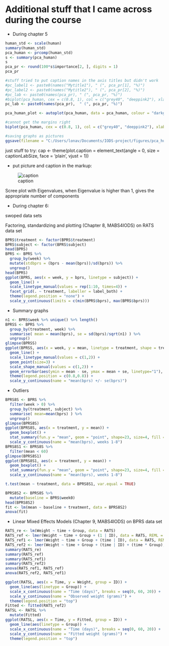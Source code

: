 # Additional stuff that I came across during the course

- During chapter 5

```r
human_std <- scale(human)
summary(human_std)
pca_human <- prcomp(human_std)
s <- summary(pca_human)
s
pca_pr <- round(100*s$importance[2, ], digits = 1)
pca_pr

#stuff tried to put caption names in the axis titles but didn't work
#pc_label1 <- paste0(names("Mytitle1"), " (", pca_pr[1], "%)")
#pc_label2 <- paste0(names("Mytitle2"), " (", pca_pr[2], "%)")
#pc_lab <- paste0(names(pca_pr), " (", pca_pr, "%)")
#biplot(pca_human, cex = c(0.8, 1), col = c("grey40", "deeppink2"), xlab = pc_label1, ylab = pc_lab[2])
pc_lab <- paste0(names(pca_pr),  " (", pca_pr, "%)")

pca_human_plot <- autoplot(pca_human, data = pca_human, colour = "darkgreen", loadings = TRUE, loadings.label = TRUE, loadings.colour = "red") + ggtitle("PCA on 'human' data set") + annotate("text", x = -0.4, y = -0.3, label ="test")

#cannot get the margins right
biplot(pca_human, cex = c(0.8, 1), col = c("grey40", "deeppink2"), xlab = pc_lab[1], ylab = pc_lab[2], main = "PCA on human data set", margin = c(0,0,10,0))

#saving graphs as pictures
ggsave(filename = "C:/Users/lonav/Documents/IODS-project/figures/pca_human_plot.png", plot = pca_human_plot)
```

just stuff to try: 
cap <- theme(plot.caption = element_text(angle = 0, size = captionLabSize, face = 'plain', vjust = 1))

- put picture and caption in the markup:

![caption]("C:/Users/lonav/Documents/IODS-project/figures/pca_plot_not_std.png") 

Scree plot with Eigenvalues, when Eigenvalue is higher than 1, gives the appropriate number of components


- During chapter 6:

swoped data sets

Factoring, standardizing and plotting (Chapter 8, MABS4IODS) on RATS data set

```r
BPRS$treatment <- factor(BPRS$treatment)
BPRS$subject <- factor(BPRS$subject)
head(BPRS)
BPRS <- BPRS %>%
  group_by(week) %>%
  mutate(stdbprs = (bprs - mean(bprs))/sd(bprs)) %>%
  ungroup()
head(BPRS)
ggplot(BPRS, aes(x = week, y = bprs, linetype = subject)) +
  geom_line() +
  scale_linetype_manual(values = rep(1:10, times=4)) +
  facet_grid(. ~ treatment, labeller = label_both) +
  theme(legend.position = "none") + 
  scale_y_continuous(limits = c(min(BPRS$bprs), max(BPRS$bprs)))
```

- Summary graphs

```r
n1 <- BPRS$week %>% unique() %>% length()
BPRSS <- BPRS %>%
  group_by(treatment, week) %>%
  summarise( mean = mean(bprs), se = sd(bprs)/sqrt(n1) ) %>%
  ungroup()
glimpse(BPRSS)
ggplot(BPRSS, aes(x = week, y = mean, linetype = treatment, shape = treatment)) +
  geom_line() +
  scale_linetype_manual(values = c(1,2)) +
  geom_point(size=3) +
  scale_shape_manual(values = c(1,2)) +
  geom_errorbar(aes(ymin = mean - se, ymax = mean + se, linetype="1"), width=0.3) +
  theme(legend.position = c(0.8,0.8)) +
  scale_y_continuous(name = "mean(bprs) +/- se(bprs)")
```

- Outliers

```r
BPRS8S <- BPRS %>%
  filter(week > 0) %>%
  group_by(treatment, subject) %>%
  summarise( mean=mean(bprs) ) %>%
  ungroup()
glimpse(BPRS8S)
ggplot(BPRS8S, aes(x = treatment, y = mean)) +
  geom_boxplot() +
  stat_summary(fun.y = "mean", geom = "point", shape=23, size=4, fill = "white") +
  scale_y_continuous(name = "mean(bprs), weeks 1-8")
BPRS8S1 <- BPRS8S %>% 
  filter(mean < 60)
glimpse(BPRS8S1)
ggplot(BPRS8S1, aes(x = treatment, y = mean)) +
  geom_boxplot() +
  stat_summary(fun.y = "mean", geom = "point", shape=23, size=4, fill = "white") +
  scale_y_continuous(name = "mean(bprs), weeks 1-8")
```

```r
t.test(mean ~ treatment, data = BPRS8S1, var.equal = TRUE)
```


```r
BPRS8S2 <- BPRS8S %>%
  mutate(baseline = BPRS$week0)
head(BPRS8S2)
fit <- lm(mean ~ baseline + treatment, data = BPRS8S2)
anova(fit)
```

- Linear Mixed Effects Models (Chapter 9, MABS4IODS) on BPRS data set

```r
RATS_re <- lm(Weight ~ time + Group, data = RATS)
RATS_ref <- lmer(Weight ~ time + Group + (1 | ID), data = RATS, REML = FALSE)
RATS_ref1 <- lmer(Weight ~ time + Group + (time | ID), data = RATS, REML = FALSE)
RATS_ref2 <- lmer(Weight ~ time + Group + (time | ID) + (time * Group), data = RATS, REML = FALSE)
summary(RATS_re)
summary(RATS_ref)
summary(RATS_ref1)
summary(RATS_ref2)
anova(RATS_ref1, RATS_ref)
anova(RATS_ref2, RATS_ref1)
```

```r
ggplot(RATSL, aes(x = Time, y = Weight, group = ID)) +
  geom_line(aes(linetype = Group)) +
  scale_x_continuous(name = "Time (days)", breaks = seq(0, 60, 20)) +
  scale_y_continuous(name = "Observed weight (grams)") +
  theme(legend.position = "top")
Fitted <- fitted(RATS_ref2)
RATSL <- RATSL %>%
  mutate(Fitted)
ggplot(RATSL, aes(x = Time, y = Fitted, group = ID)) +
  geom_line(aes(linetype = Group)) +
  scale_x_continuous(name = "Time (days)", breaks = seq(0, 60, 20)) +
  scale_y_continuous(name = "Fitted weight (grams)") +
  theme(legend.position = "top")
```


